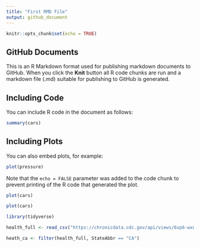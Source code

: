 ```yaml
---
title: "First RMD File"
output: github_document
---
```


```r
knitr::opts_chunk$set(echo = TRUE)
```

## GitHub Documents

This is an R Markdown format used for publishing markdown documents to GitHub. When you click the **Knit** button all R code chunks are run and a markdown file (.md) suitable for publishing to GitHub is generated.

## Including Code

You can include R code in the document as follows:

```r
summary(cars)
```

## Including Plots

You can also embed plots, for example:

```r
plot(pressure)
```

Note that the `echo = FALSE` parameter was added to the code chunk to prevent printing of the R code that generated the plot.


```r
plot(cars)
```

```r
plot(cars)
```


```r
library(tidyverse)
```

```r
health_full <- read_csv("https://chronicdata.cdc.gov/api/views/6vp6-wxuq/rows.csv?accessType=DOWNLOAD")

```


```r
heath_ca <- filter(health_full, StateAbbr == "CA")

```


